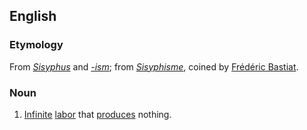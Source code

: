 ==English==

===Etymology===
From ''[[w:Sisyphus|Sisyphus]]'' and ''[[-ism]]''; from {{F.}} ''[[Sisyphisme]]'', coined by [[w:Frédéric Bastiat|Frédéric Bastiat]].

===Noun===
{{wikipedia}}
{{en-noun|-}}

# [[infinite|Infinite]] [[labor]] that [[produce]]s nothing.